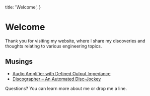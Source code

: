   title: 'Welcome',
}


# Welcome

Thank you for visiting my website, where I share my discoveries and thoughts relating to various engineering topics.

## Musings

- [Audio Amplifier with Defined Output Impedance](/amplifier-design)
- [Discographer – An Automated Disc-Jockey](/disco)

Questions? You can <Link href="/about">learn more about me</Link> or <Link href="/contact">drop me a line</Link>.

